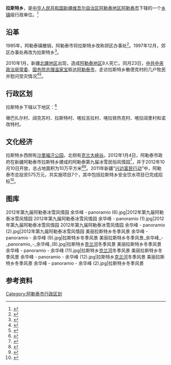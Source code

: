 {{中国乡级行政区
|行政区全称           = 拉斯特乡
|景观照片文件名       = 
|景观照片大小         = 
|景观照片描述         = 
|汉语拼音             =
|其他语言             = 
|其他语言名称         = 
|位置图文件名         =
|位置图描述           = 
<!--以下内容将显示在“概览”栏-->
|上级行政区           = [[阿勒泰市|阿勒泰市]]
|行政区类别           = [[乡镇|乡镇]]
|行政区划代码         = 65 43 01 203
|行政区划             = 7
|建置时间             = 
|政府驻地             = 
|毗邻行政区           = 
|地理坐标             =
|总面积               = 
|总人口               = 
|总人口年份           = 
|户籍人口             = 
|户籍人口年份         = 
|常住人口             = 
|常住人口年份         = 
|人口密度             = 
|GDP                  = 
|GDP年份              = 
|邮政编码             = 
|电话区号             = 906
|官方网站             = 
|网站名称             = 
|65/43/01/203/000}}
'''拉斯特乡'''，是[[中华人民共和国|中华人民共和国]][[新疆维吾尔自治区|新疆维吾尔自治区]][[阿勒泰地区|阿勒泰地区]][[阿勒泰市|阿勒泰市]]下辖的一个[[乡镇|乡镇]]级行政单位。<ref>{{PRC admin/ref sgc|{{PRC admin/parent|65/43/01/203/000}}}}</ref>

== 沿革 ==
1985年，阿勒泰镇撤销，阿勒泰市将拉斯特乡改称郊区办事处<ref>{{Cite book|title=阿勒泰市志|last=马祥琛，恽芝艾主编；阿勒泰市党史、地方志编纂委员会编|publisher=乌鲁木齐：[[新疆人民出版社|新疆人民出版社]]|year=2001.05|isbn=7-228-06264-7|pages=41-42}}</ref>。1997年12月，郊区办事处再改为拉斯特乡<ref>{{Cite book|title=阿勒泰市|last=哈吉木拉提主编|publisher=乌鲁木齐：新疆人民出版社|year=1999.09|isbn=7-228-05006-1|pages=5}}</ref>。

2010年1月，新疆[[北疆地区|北疆地区]]出现{{le|2009-2010年东亚暴雪|Winter storms of 2009–10 in East Asia|罕见暴雪}}，造成[[阿勒泰地区|阿勒泰地区]]9人死亡。同月23日，[[中国共产党中央政治局常务委员会|中共中央政治局常委]]、[[中华人民共和国国务院总理|国务院总理]][[温家宝|温家宝]]抵达[[阿勒泰市|阿勒泰市]]，走访拉斯特乡散德克村的几户牧民并慰问受灾情况<ref>{{Cite web|title=温家宝总理在新疆考察雪灾纪实：雪落天山情更暖-江西省社会科学院|url=http://www.jxsky.org.cn/NewsView.aspx?id=31912|accessdate=2021-04-02|work=www.jxsky.org.cn|archive-date=2021-04-03|archive-url=https://web.archive.org/web/20210403134829/http://www.jxsky.org.cn/NewsView.aspx?id=31912|dead-url=no}}</ref><ref>{{Cite book|title=新疆年鉴 2011 总第27部|last=新疆维吾尔自治区地方志编纂委员会编|publisher=新疆年鉴社|year=2011.12|isbn=|pages=18-19}}</ref>。

== 行政区划 ==

拉斯特乡下辖以下地区：<ref>{{PRC admin/ref sgc|65/43/01/203/000}}</ref>

墩巴扎尔村、阔克苏村、拉斯特村、喀拉吉拉村、喀拉铁热克村、喀拉阔里村和诺改特村。

== 文化经济 ==
拉斯特乡西侧有[[沙里福汗公园|沙里福汗公园]]，北侧有[[克兰大峡谷|克兰大峡谷]]。2012年1月4日，阿勒泰市政府在新疆阿勒泰市拉斯特乡建成的阿勒泰第九届冰雪民俗风情园<ref>{{Cite web|title=新疆阿勒泰建成大型冰雪风情园——中新网|url=https://www.chinanews.com/tp/2012/01-05/3582205.shtml|accessdate=2021-04-02|work=www.chinanews.com|archive-date=2021-04-03|archive-url=https://web.archive.org/web/20210403134856/https://www.chinanews.com/tp/2012/01-05/3582205.shtml|dead-url=no}}</ref>，并于2012年10月10日开放，总占地面积为10万平方米<ref>{{Cite web|title=新疆阿勒泰“冰雪城堡”色彩斑斓如童话世界(5)-中新网|url=https://www.chinanews.com/tp/2012/01-16/3606953_5.shtml|accessdate=2021-04-02|work=www.chinanews.com|archive-date=2021-04-03|archive-url=https://web.archive.org/web/20210403134916/https://www.chinanews.com/tp/2012/01-16/3606953_5.shtml|dead-url=no}}</ref><ref>{{Cite web|title=新疆阿勒泰建成大型冰雪风情园_新闻台_中国网络电视台|url=http://news.cntv.cn/20120107/108048.shtml|accessdate=2021-04-02|work=news.cntv.cn|archive-date=2021-04-03|archive-url=https://web.archive.org/web/20210403134918/http://news.cntv.cn/20120107/108048.shtml|dead-url=no}}</ref>。2011年新疆“[[兴边富民行动|兴边富民行动]]”中，阿勒泰市总投资575万元，共实施项目7个，其中包括拉斯特乡安全饮水项目已完成招标<ref>{{Cite book|title=中国民族年鉴 2012 总第18期|last=中国民族年鉴编辑部编辑|publisher=中国民族年鉴编辑部编辑|year=2012.12|pages=293}}</ref>。

== 图库 ==
<gallery mode="packed-overlay" heights="140">
2012年第九届阿勒泰冰雪风情园 余华峰 - panoramio (6).jpg|2012年第九届阿勒泰冰雪风情园
2012年第九届阿勒泰冰雪风情园 余华峰 - panoramio (1).jpg|2012年第九届阿勒泰冰雪风情园
2012年第九届阿勒泰冰雪风情园 余华峰 - panoramio (2).jpg|2012年第九届阿勒泰冰雪风情园
美丽拉斯特乡冬季风景 余华峰 - panoramio - 余华峰 (9).jpg|拉斯特乡冬季风景
美丽拉斯特乡冬季风景_余华峰_-_panoramio_-_余华峰_(8).jpg|拉斯特乡[[克兰河_(中国)|克兰河]]冬季风景
美丽拉斯特乡冬季风景 余华峰 - panoramio - 余华峰 (11).jpg|拉斯特乡[[克兰河_(中国)|克兰河]]冬季风景
美丽拉斯特乡冬季风景 余华峰 - panoramio - 余华峰 (12).jpg|拉斯特乡[[克兰河_(中国)|克兰河]]冬季风景
美丽拉斯特乡冬季风景 余华峰 - panoramio - 余华峰 (2).jpg|拉斯特乡冬季风景
</gallery>

== 参考资料 ==
{{reflist|3}}
{{阿勒泰地区行政区划}}
{{新疆维吾尔自治区阿勒泰地区阿勒泰市行政区划}}
[[Category:阿勒泰市行政区划|Category:阿勒泰市行政区划]]